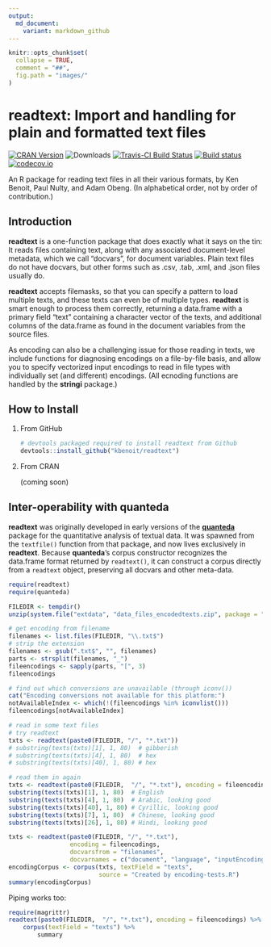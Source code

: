 ```yaml
---
output:
  md_document:
    variant: markdown_github
---
```


<!-- README.md is generated from README.Rmd. Please edit that file -->

```r
knitr::opts_chunk$set(
  collapse = TRUE,
  comment = "##",
  fig.path = "images/"
)
```

# readtext: Import and handling for plain and formatted text files

[![CRAN Version](http://www.r-pkg.org/badges/version/readtext)](https://CRAN.R-project.org/package=readtext)
![Downloads](http://cranlogs.r-pkg.org/badges/readtext)
[![Travis-CI Build Status](https://travis-ci.org/kbenoit/readtext.svg?branch=master)](https://travis-ci.org/kbenoit/readtext)
[![Build status](https://ci.appveyor.com/api/projects/status/x6dtvh2m7mj3b026/branch/master?svg=true)](https://ci.appveyor.com/project/kbenoit/readtext)
[![codecov.io](https://codecov.io/github/kbenoit/readtext/coverage.svg?branch=master)][1]


[1]: https://codecov.io/gh/kbenoit/readtext/branch/master

An R package for reading text files in all their various formats, by Ken Benoit, Paul Nulty, and Adam Obeng.  (In alphabetical order, not by order of contribution.)

## Introduction

**readtext** is a one-function package that does exactly what it says on the tin: It reads files containing text, along with any associated document-level metadata, which we call "docvars", for document variables.  Plain text files do not have docvars, but other forms such as .csv, .tab, .xml, and .json files usually do.  

**readtext** accepts filemasks, so that you can specify a pattern to load multiple texts, and these texts can even be of multiple types.  **readtext** is smart enough to process them correctly, returning a data.frame with a primary field "text" containing a character vector of the texts, and additional columns of the data.frame as found in the document variables from the source files.

As encoding can also be a challenging issue for those reading in texts, we include functions for diagnosing encodings on a file-by-file basis, and allow you to specify vectorized input encodings to read in file types with individually set (and different) encodings.  (All ecnoding functions are handled by the **stringi** package.)

## How to Install

1.  From GitHub

    ```r
    # devtools packaged required to install readtext from Github 
    devtools::install_github("kbenoit/readtext") 
    ```

2.  From CRAN

    (coming soon)

## Inter-operability with **quanteda**

**readtext** was originally developed in early versions of the [**quanteda**](https://github.com/kbenoit/quanteda) package for the quantitative analysis of textual data.  It was spawned from the `textfile()` function from that package, and now lives exclusively in **readtext**.  Because **quanteda**'s corpus constructor recognizes the data.frame format returned by `readtext()`, it can construct a corpus directly from a `readtext` object, preserving all docvars and other meta-data.

```r
require(readtext)
require(quanteda)

FILEDIR <- tempdir()
unzip(system.file("extdata", "data_files_encodedtexts.zip", package = "readtext"), exdir = FILEDIR)

# get encoding from filename
filenames <- list.files(FILEDIR, "\\.txt$")
# strip the extension
filenames <- gsub(".txt$", "", filenames)
parts <- strsplit(filenames, "_")
fileencodings <- sapply(parts, "[", 3)
fileencodings

# find out which conversions are unavailable (through iconv())
cat("Encoding conversions not available for this platform:")
notAvailableIndex <- which(!(fileencodings %in% iconvlist()))
fileencodings[notAvailableIndex]

# read in some text files
# try readtext
txts <- readtext(paste0(FILEDIR, "/", "*.txt"))
# substring(texts(txts)[1], 1, 80)  # gibberish
# substring(texts(txts)[4], 1, 80)  # hex
# substring(texts(txts)[40], 1, 80) # hex

# read them in again
txts <- readtext(paste0(FILEDIR,  "/", "*.txt"), encoding = fileencodings)
substring(texts(txts)[1], 1, 80)  # English
substring(texts(txts)[4], 1, 80)  # Arabic, looking good 
substring(texts(txts)[40], 1, 80) # Cyrillic, looking good
substring(texts(txts)[7], 1, 80)  # Chinese, looking good
substring(texts(txts)[26], 1, 80) # Hindi, looking good

txts <- readtext(paste0(FILEDIR, "/", "*.txt"), 
                 encoding = fileencodings,
                 docvarsfrom = "filenames", 
                 docvarnames = c("document", "language", "inputEncoding"))
encodingCorpus <- corpus(txts, textField = "texts", 
                         source = "Created by encoding-tests.R") 
summary(encodingCorpus)
```

Piping works too:
```r
require(magrittr)
readtext(paste0(FILEDIR,  "/", "*.txt"), encoding = fileencodings) %>%
    corpus(textField = "texts") %>% 
        summary
```





